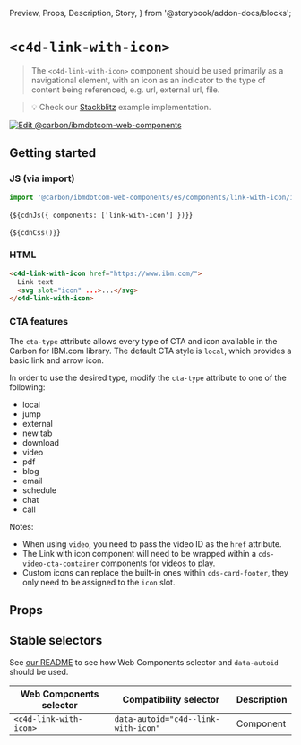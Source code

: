   Preview,
  Props,
  Description,
  Story,
} from '@storybook/addon-docs/blocks';

# `<c4d-link-with-icon>`

> The `<c4d-link-with-icon>` component should be used primarily as a
> navigational element, with an icon as an indicator to the type of content
> being referenced, e.g. url, external url, file.

> 💡 Check our
> [Stackblitz](https://stackblitz.com/github/carbon-design-system/carbon-for-ibm-dotcom/tree/main/packages/web-components/examples/stackblitz/components/link-with-icon)
> example implementation.

[![Edit @carbon/ibmdotcom-web-components](https://developer.stackblitz.com/img/open_in_stackblitz.svg)](https://stackblitz.com/github/carbon-design-system/carbon-for-ibm-dotcom/tree/main/packages/web-components/examples/stackblitz/components/link-with-icon)

## Getting started

### JS (via import)

```javascript
import '@carbon/ibmdotcom-web-components/es/components/link-with-icon/index.js';
```

<Markdown>{`${cdnJs({ components: ['link-with-icon'] })}`}</Markdown>

<Markdown>{`${cdnCss()}`}</Markdown>

### HTML

```html
<c4d-link-with-icon href="https://www.ibm.com/">
  Link text
  <svg slot="icon" ...>...</svg>
</c4d-link-with-icon>
```

### CTA features

The `cta-type` attribute allows every type of CTA and icon available in the
Carbon for IBM.com library. The default CTA style is `local`, which provides a
basic link and arrow icon.

In order to use the desired type, modify the `cta-type` attribute to one of the
following:

- local
- jump
- external
- new tab
- download
- video
- pdf
- blog
- email
- schedule
- chat
- call

Notes:

- When using `video`, you need to pass the video ID as the `href` attribute.
- The Link with icon component will need to be wrapped within a
  `cds-video-cta-container` components for videos to play.
- Custom icons can replace the built-in ones within `cds-card-footer`, they only
  need to be assigned to the `icon` slot.

## Props

<Props of="c4d-link-with-icon" />

## Stable selectors

See
[our README](https://github.com/carbon-design-system/carbon-for-ibm-dotcom/tree/main/packages/web-components#stable-selectors-for-analytics-and-integratione2e-testing-in-web-components)
to see how Web Components selector and `data-autoid` should be used.

| Web Components selector | Compatibility selector              | Description |
| ----------------------- | ----------------------------------- | ----------- |
| `<c4d-link-with-icon>`  | `data-autoid="c4d--link-with-icon"` | Component   |

<Description markdown={contributing} />
